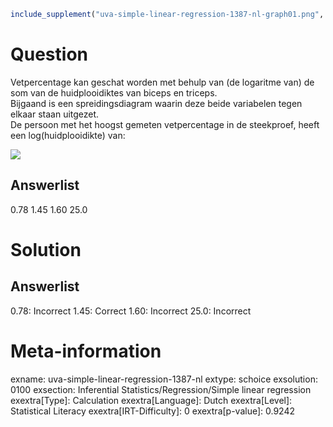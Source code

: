 ```r
include_supplement("uva-simple-linear-regression-1387-nl-graph01.png", recursive = TRUE)
```

Question
========

Vetpercentage kan geschat worden met behulp van (de logaritme van) de
som van de huidplooidiktes van biceps en triceps.\
Bijgaand is een spreidingsdiagram waarin deze beide variabelen tegen
elkaar staan uitgezet.\
De persoon met het hoogst gemeten vetpercentage in de steekproef, heeft
een log(huidplooidikte) van:

![](uva-simple-linear-regression-1387-nl-graph01.png)

Answerlist
----------

0.78
1.45
1.60
25.0

Solution
========

Answerlist
----------

0.78: Incorrect
1.45: Correct
1.60: Incorrect
25.0: Incorrect

Meta-information
================
exname: uva-simple-linear-regression-1387-nl
extype: schoice
exsolution: 0100
exsection: Inferential Statistics/Regression/Simple linear regression
exextra[Type]: Calculation
exextra[Language]: Dutch
exextra[Level]: Statistical Literacy
exextra[IRT-Difficulty]: 0
exextra[p-value]: 0.9242
